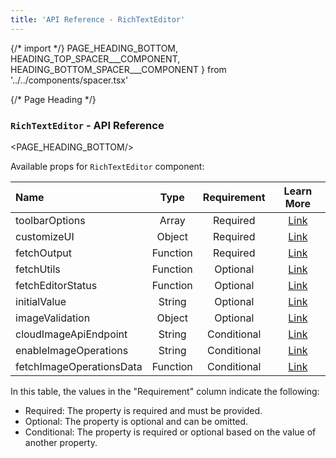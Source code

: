 ```yaml
---
title: 'API Reference - RichTextEditor'
---
```


{/* import */}
    PAGE_HEADING_BOTTOM,
    HEADING_TOP_SPACER___COMPONENT, 
    HEADING_BOTTOM_SPACER___COMPONENT
} from '../../components/spacer.tsx'


{/* Page Heading */}
### `RichTextEditor` - API Reference
<PAGE_HEADING_BOTTOM/>


Available props for `RichTextEditor` component:


| **Name**                 | **Type** | **Requirement** | **Learn More** |
| :----------------------- | :------: | :-------------: | :------------: |
| toolbarOptions           |  Array   |    Required     |    [Link](/guide/render-rich-text-editor#toolbaroptions)    |
| customizeUI              |  Object  |    Required     |    [Link](/guide/ui-customization)    |
| fetchOutput              | Function |    Required     |    [Link](/guide/render-rich-text-editor#fetchoutput)    |
| fetchUtils               | Function |    Optional     |    [Link](/guide/utils)    |
| fetchEditorStatus        | Function |    Optional     |    [Link](/guide/editor-status)    |
| initialValue             |  String  |    Optional     |    [Link](/guide/edit-generated-html#using-the-initialvalue-prop-for-editing)    |
| imageValidation          |  Object  |    Optional     |    [Link](/guide/upload-image-in-cloud#setting-up-the-frontend)    |
| cloudImageApiEndpoint    |  String  |   Conditional   |    [Link](/guide/upload-image-in-cloud#setting-up-the-frontend)    |
| enableImageOperations | String  |   Conditional   |    [Link](/guide/upload-image-in-cloud#setting-up-the-frontend)    |
| fetchImageOperationsData | Function |   Conditional   |    [Link](/guide/upload-image-in-cloud#setting-up-the-frontend)    |

In this table, the values in the "Requirement" column indicate the following:

* Required: The property is required and must be provided.
* Optional: The property is optional and can be omitted.
* Conditional: The property is required or optional based on the value of another property. 
